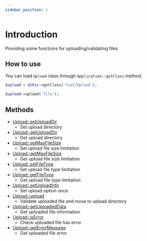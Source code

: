 ```yaml
---
sidebar_position: 1
---
```


# Introduction

Providing some functions for uploading/validating files

## How to use

You can load `Upload` class through `Application::getClass` method.

```php title="Controller"
$upload = $this->getClass('Tool/Upload');

$upload->upload('file');
```

## Methods

- [Upload::setUploadDir](/docs/fegg/library/upload/methods/setuploaddir)
  - Set upload directory
- [Upload::getUploadDir](/docs/fegg/library/upload/methods/getuploaddir)
  - Get upload directory
- [Upload::setMaxFileSize](/docs/fegg/library/upload/methods/setmaxfilesize)
  - Set upload file size limitation
- [Upload::getMaxFileSize](/docs/fegg/library/upload/methods/getmaxfilesize)
  - Get upload file size limitation
- [Upload::setFileType](/docs/fegg/library/upload/methods/setfiletype)
  - Set upload file type limitation
- [Upload::getFileType](/docs/fegg/library/upload/methods/getfiletype)
  - Get upload file type limitation
- [Upload::setUploadInfo](/docs/fegg/library/upload/methods/setuploadinfo)
  - Set upload option once
- [Upload::upload](/docs/fegg/library/upload/methods/upload)
  - Validate uploaded file and move to upload directory
- [Upload::getUploadedData](/docs/fegg/library/upload/methods/getuploadeddata)
  - Get uploaded file information
- [Upload::isError](/docs/fegg/library/upload/methods/iserror)
  - Check uploaded file has error
- [Upload::getErrorMessage](/docs/fegg/library/upload/methods/geterrormessage)
  - Get uploaded file error
